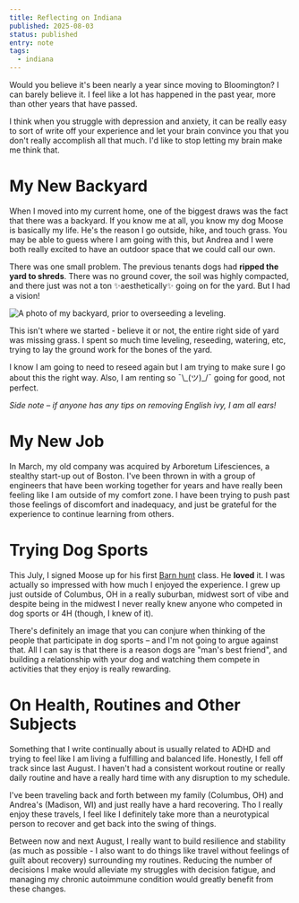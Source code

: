 ```yaml
---
title: Reflecting on Indiana
published: 2025-08-03
status: published
entry: note
tags:
  - indiana
---
```

Would you believe it's been nearly a year since moving to Bloomington? I can barely believe it. I feel like a lot has happened in the past year, more than other years that have passed.

I think when you struggle with depression and anxiety, it can be really easy to sort of write off your experience and let your brain convince you that you don't really accomplish all that much. I'd like to stop letting my brain make me think that.

# My New Backyard

When I moved into my current home, one of the biggest draws was the fact that there was a backyard. If you know me at all, you know my dog Moose is basically my life. He's the reason I go outside, hike, and touch grass. You may be able to guess where I am going with this, but Andrea and I were both really excited to have an outdoor space that we could call our own.

There was one small problem. The previous tenants dogs had **ripped the yard to shreds**. There was no ground cover, the soil was highly compacted, and there just was not a ton ✨aesthetically✨ going on for the yard. But I had a vision!

![A photo of my backyard, prior to overseeding a leveling.](/images/posts/reflections-indiana/IMG_1175.jpeg)

This isn't where we started - believe it or not, the entire right side of yard was missing grass. I spent so much time leveling, reseeding, watering, etc, trying to lay the ground work for the bones of the yard.&#x20;

I know I am going to need to reseed again but I am trying to make sure I go about this the right way. Also, I am renting so  ¯\\\_(ツ)\_/¯ going for good, not perfect.

*Side note – if anyone has any tips on removing English ivy, I am all ears!*

# My New Job

In March, my old company was acquired by Arboretum Lifesciences, a stealthy start-up out of Boston. I've been thrown in with a group of engineers that have been working together for years and have really been feeling like I am outside of my comfort zone. I have been trying to push past those feelings of discomfort and inadequacy, and just be grateful for the experience to continue learning from others.

# Trying Dog Sports

This July, I signed Moose up for his first [Barn hunt](https://barnhunt.com/index.html) class. He **loved** it. I was actually so impressed with how much I enjoyed the experience. I grew up just outside of Columbus, OH in a really suburban, midwest sort of vibe and despite being in the midwest I never really knew anyone who competed in dog sports or 4H (though, I knew of it).

There's definitely an image that you can conjure when thinking of the people that participate in dog sports – and I'm not going to argue against that. All I can say is that there is a reason dogs are "man's best friend", and building a relationship with your dog and watching them compete in activities that they enjoy is really rewarding.

# On Health, Routines and Other Subjects

Something that I write continually about is usually related to ADHD and trying to feel like I am living a fulfilling and balanced life. Honestly, I fell off track since last August. I haven't had a consistent workout routine or really daily routine and have a really hard time with any disruption to my schedule.&#x20;

I've been traveling back and forth between my family (Columbus, OH) and Andrea's (Madison, WI) and just really have a hard recovering. Tho I really enjoy these travels, I feel like I definitely take more than a neurotypical person to recover and get back into the swing of things.

Between now and next August, I really want to build resilience and stability (as much as possible - I also want to do things like travel without feelings of guilt about recovery) surrounding my routines. Reducing the number of decisions I make would alleviate my struggles with decision fatigue, and managing my chronic autoimmune condition would greatly benefit from these changes.

